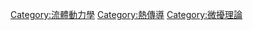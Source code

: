 {{Commons category}}
{{Category main}}
[[Category:流體動力學|Category:流體動力學]]
[[Category:熱傳導|Category:熱傳導]]
[[Category:微擾理論|Category:微擾理論]]